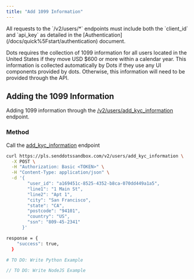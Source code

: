 ```yaml
---
title: "Add 1099 Information"
---
```


<Note>
  All requests to the `/v2/users/*` endpoints must include both the `client_id`
  and `api_key` as detailed in the
  [Authentication](/docs/quick%5Fstart/authentication) document.
</Note>

Dots requires the collection of 1099 information for all users located in the United States if they move USD $600 or more within a calendar year. This information is collected automatically by Dots if they use any UI components provided by dots. Otherwise, this information will need to be provided through the API.

## Adding the 1099 Information

Adding 1099 information through the [/v2/users/add_kyc_information](/api-reference/users/add-kyc-kyb) endpoint.

### Method

Call the [add_kyc_information](/api-reference/users/add-kyc-kyb) endpoint

<CodeGroup>

```bash cURL
curl https://pls.senddotssandbox.com/v2/users/add_kyc_information \
  -X POST \
  -H "Authorization: Basic <TOKEN>" \
  -H "Content-Type: application/json" \
  -d '{
        "user_id": "a169451c-8525-4352-b8ca-070dd449a1a5",
        "line1": "1 Main St",
        "line2": "Apt 1",
        "city": "San Francisco",
        "state": "CA",
        "postcode": "94101",
        "country": "US",
        "ssn": "809-45-2341"
      }'

response = {
    "success": true,
  }
```

```python Python
# TO DO: Write Python Example
```

```javascript NodeJS
// TO DO: Write NodeJS Example
```

</CodeGroup>
